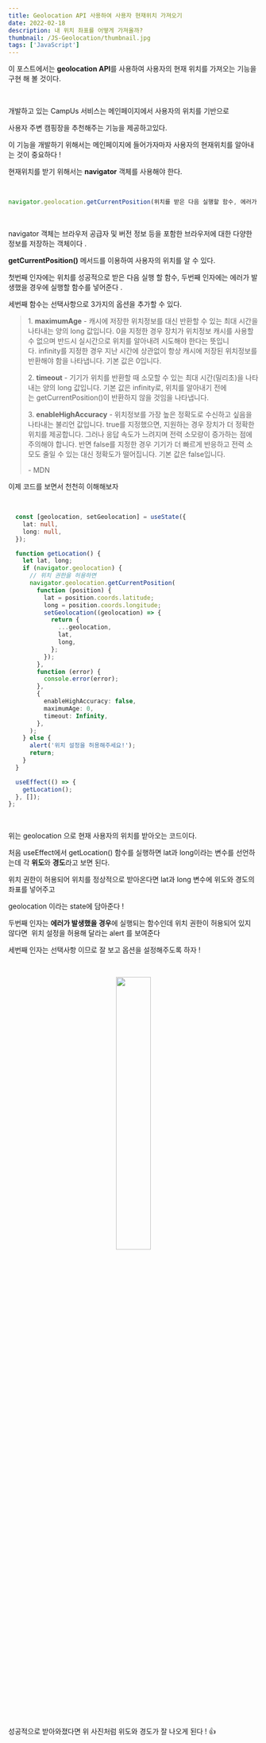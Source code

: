 ```yaml
---
title: Geolocation API 사용하여 사용자 현재위치 가져오기
date: 2022-02-18
description: 내 위치 좌표를 어떻게 가져올까?
thumbnail: /JS-Geolocation/thumbnail.jpg
tags: ['JavaScript']
---
```


이 포스트에서는 **geolocation API**를 사용하여 사용자의 현재 위치를 가져오는 기능을 구현 해 볼 것이다.

<br />

개발하고 있는 CampUs 서비스는 메인페이지에서 사용자의 위치를 기반으로

사용자 주변 캠핑장을 추천해주는 기능을 제공하고있다.

이 기능을 개발하기 위해서는 메인페이지에 들어가자마자 사용자의 현재위치를 알아내는 것이 중요하다 !

현재위치를 받기 위해서는 **navigator** 객체를 사용해야 한다.

<br />

```typescript
navigator.geolocation.getCurrentPosition(위치를 받은 다음 실행할 함수, 에러가 발생 했을 때 실행할 함수);
```

<br />

navigator 객체는 브라우저 공급자 및 버전 정보 등을 포함한 브라우저에 대한 다양한 정보를 저장하는 객체이다 .

**getCurrentPosition()** 메서드를 이용하여 사용자의 위치를 알 수 있다.

첫번째 인자에는 위치를 성공적으로 받은 다음 실행 할 함수, 두번째 인자에는 에러가 발생했을 경우에 실행할 함수를 넣어준다 .

세번째 함수는 선택사항으로 3가지의 옵션을 추가할 수 있다.

> 1\. **maximumAge** - 캐시에 저장한 위치정보를 대신 반환할 수 있는 최대 시간을 나타내는 양의 long 값입니다. 0을 지정한 경우 장치가 위치정보 캐시를 사용할 수 없으며 반드시 실시간으로 위치를 알아내려 시도해야 한다는 뜻입니다. infinity를 지정한 경우 지난 시간에 상관없이 항상 캐시에 저장된 위치정보를 반환해야 함을 나타냅니다. 기본 값은 0입니다.
>
> 2\. **timeout** - 기기가 위치를 반환할 때 소모할 수 있는 최대 시간(밀리초)을 나타내는 양의 long 값입니다. 기본 값은 infinity로, 위치를 알아내기 전에는 getCurrentPosition()이 반환하지 않을 것임을 나타냅니다.
>
> 3\. **enableHighAccuracy** - 위치정보를 가장 높은 정확도로 수신하고 싶음을 나타내는 불리언 값입니다. true를 지정했으면, 지원하는 경우 장치가 더 정확한 위치를 제공합니다. 그러나 응답 속도가 느려지며 전력 소모량이 증가하는 점에 주의해야 합니다. 반면 false를 지정한 경우 기기가 더 빠르게 반응하고 전력 소모도 줄일 수 있는 대신 정확도가 떨어집니다. 기본 값은 false입니다.
>
> \- MDN

이제 코드를 보면서 천천히 이해해보자

<br />

```typescript
  const [geolocation, setGeolocation] = useState({
    lat: null,
    long: null,
  });

  function getLocation() {
    let lat, long;
    if (navigator.geolocation) {
      // 위치 권한을 허용하면
      navigator.geolocation.getCurrentPosition(
        function (position) {
          lat = position.coords.latitude;
          long = position.coords.longitude;
          setGeolocation((geolocation) => {
            return {
              ...geolocation,
              lat,
              long,
            };
          });
        },
        function (error) {
          console.error(error);
        },
        {
          enableHighAccuracy: false,
          maximumAge: 0,
          timeout: Infinity,
        },
      );
    } else {
      alert('위치 설정을 허용해주세요!');
      return;
    }
  }

  useEffect(() => {
    getLocation();
  }, []);
};
```

<br />

위는 geolocation 으로 현재 사용자의 위치를 받아오는 코드이다.

처음 useEffect에서 getLocation() 함수를 실행하면 lat과 long이라는 변수를 선언하는데 각 **위도**와 **경도**라고 보면 된다.

위치 권한이 허용되어 위치를 정상적으로 받아온다면 lat과 long 변수에 위도와 경도의 좌표를 넣어주고

geolocation 이라는 state에 담아준다 !

두번째 인자는 **에러가 발생했을 경우**에 실행되는 함수인데 위치 권한이 허용되어 있지 않다면  위치 설정을 허용해 달라는 alert 를 보여준다

세번째 인자는 선택사항 이므로 잘 보고 옵션을 설정해주도록 하자 !

<br />

<p align="center">
  <img src="/JS-Geolocation/location.jpg" width="37.5%" />
</p>

<br />

성공적으로 받아와졌다면 위 사진처럼 위도와 경도가 잘 나오게 된다 ! 👍

